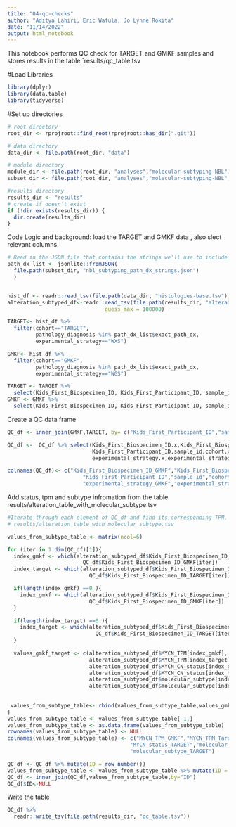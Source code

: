 ```yaml
---
title: "04-qc-checks"
author: "Aditya Lahiri, Eric Wafula, Jo Lynne Rokita"
date: "11/14/2022"
output: html_notebook
---
```


This notebook performs QC check for TARGET and GMKF samples and stores results in the table
`results/qc_table.tsv

#Load Libraries

```r
library(dplyr)
library(data.table)
library(tidyverse)
```

#Set up directories
```r
# root directory
root_dir <- rprojroot::find_root(rprojroot::has_dir(".git"))

# data directory
data_dir <- file.path(root_dir, "data")

# module directory
module_dir <- file.path(root_dir, "analyses","molecular-subtyping-NBL")
subset_dir <- file.path(root_dir, "analyses","molecular-subtyping-NBL", "nbl-subset")

#results directory
results_dir <- "results"
# create if doesn't exist
if (!dir.exists(results_dir)) {
  dir.create(results_dir)
}

```

Code Logic and background: load the TARGET and GMKF data , also slect relevant columns. 
```r
# Read in the JSON file that contains the strings we'll use to include
path_dx_list <- jsonlite::fromJSON(
  file.path(subset_dir, "nbl_subtyping_path_dx_strings.json")
  )


hist_df <- readr::read_tsv(file.path(data_dir, "histologies-base.tsv"),guess_max = 100000)
alteration_subtyped_df<-readr::read_tsv(file.path(results_dir, "alteration_table_with_molecular_subtype.tsv"),
                               guess_max = 100000)

TARGET<- hist_df %>% 
  filter(cohort=="TARGET", 
         pathology_diagnosis %in% path_dx_list$exact_path_dx,
         experimental_strategy=="WXS") 

GMKF<- hist_df %>% 
  filter(cohort=="GMKF",
         pathology_diagnosis %in% path_dx_list$exact_path_dx,
         experimental_strategy=="WGS") 

TARGET <- TARGET %>% 
  select(Kids_First_Biospecimen_ID, Kids_First_Participant_ID, sample_id, cohort, experimental_strategy)
GMKF <- GMKF %>% 
  select(Kids_First_Biospecimen_ID, Kids_First_Participant_ID, sample_id, cohort, experimental_strategy)
```
Create a QC data frame
```r
QC_df <- inner_join(GMKF,TARGET, by= c("Kids_First_Participant_ID","sample_id"))

QC_df <-  QC_df %>% select(Kids_First_Biospecimen_ID.x,Kids_First_Biospecimen_ID.y,
                           Kids_First_Participant_ID,sample_id,cohort.x,cohort.y,
                           experimental_strategy.x,experimental_strategy.y)

colnames(QC_df)<- c("Kids_First_Biospecimen_ID_GMKF","Kids_First_Biospecimen_ID_TARGET",
                        "Kids_First_Participant_ID","sample_id","cohort_GMKF","cohort_TARGET",
                        "experimental_strategy_GMKF","experimental_strategy_Target")
```

Add status, tpm and subtype infromation from the table results/alteration_table_with_molecular_subtype.tsv
```r
#Iterate through each element of QC_df and find its corresponding TPM, Status, and Subtype from
# results/alteration_table_with_molecular_subtype.tsv

values_from_subtype_table <- matrix(ncol=6)

for (iter in 1:dim(QC_df)[1]){
  index_gmkf <- which(alteration_subtyped_df$Kids_First_Biospecimen_ID_DNA == 
                        QC_df$Kids_First_Biospecimen_ID_GMKF[iter])
  index_target <- which(alteration_subtyped_df$Kids_First_Biospecimen_ID_DNA == 
                          QC_df$Kids_First_Biospecimen_ID_TARGET[iter])

  if(length(index_gmkf) ==0 ){
    index_gmkf <- which(alteration_subtyped_df$Kids_First_Biospecimen_ID_RNA ==
                          QC_df$Kids_First_Biospecimen_ID_GMKF[iter])
  }

  if(length(index_target) ==0 ){
    index_target <- which(alteration_subtyped_df$Kids_First_Biospecimen_ID_RNA == 
                            QC_df$Kids_First_Biospecimen_ID_TARGET[iter])
  }
  
  values_gmkf_target <- c(alteration_subtyped_df$MYCN_TPM[index_gmkf],
                          alteration_subtyped_df$MYCN_TPM[index_target],
                          alteration_subtyped_df$MYCN_CN_status[index_gmkf],
                          alteration_subtyped_df$MYCN_CN_status[index_target],
                          alteration_subtyped_df$molecular_subtype[index_gmkf],
                          alteration_subtyped_df$molecular_subtype[index_target])
  
  
 values_from_subtype_table<- rbind(values_from_subtype_table,values_gmkf_target)
}
values_from_subtype_table <- values_from_subtype_table[-1,]
values_from_subtype_table <- as.data.frame(values_from_subtype_table)
rownames(values_from_subtype_table) <- NULL
colnames(values_from_subtype_table) <- c("MYCN_TPM_GMKF","MYCN_TPM_Target","MYCN_status_GMKF",
                                       "MYCN_status_TARGET","molecular_subtype_GMKF",
                                       "molecular_subtype_TARGET")
```


```r
QC_df <- QC_df %>% mutate(ID = row_number())
values_from_subtype_table <- values_from_subtype_table %>% mutate(ID = row_number())
QC_df <- inner_join(QC_df,values_from_subtype_table,by="ID")
QC_df$ID<-NULL
```


 Write the table
```r
QC_df %>% 
  readr::write_tsv(file.path(results_dir, "qc_table.tsv"))
```



